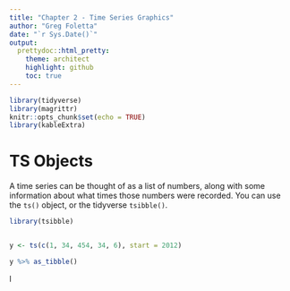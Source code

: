 ```yaml
---
title: "Chapter 2 - Time Series Graphics"
author: "Greg Foletta"
date: "`r Sys.Date()`"
output:
  prettydoc::html_pretty:
    theme: architect
    highlight: github
    toc: true
---
```



```r
library(tidyverse)
library(magrittr)
knitr::opts_chunk$set(echo = TRUE)
library(kableExtra)
```


# TS Objects

A time series can be thought of as a list of numbers, along with some information about what times those numbers were recorded. You can use the `ts()` object, or the tidyverse `tsibble()`.

```r
library(tsibble)


y <- ts(c(1, 34, 454, 34, 6), start = 2012)

y %>% as_tibble()
```

l